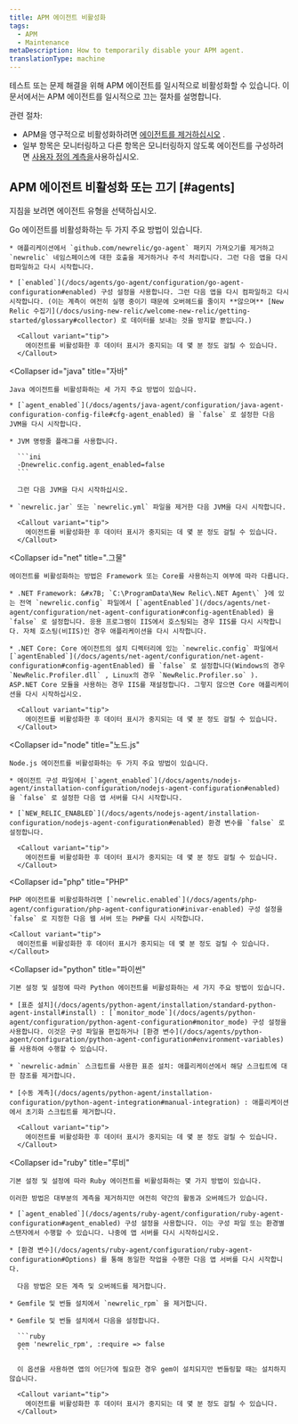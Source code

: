 ```yaml
---
title: APM 에이전트 비활성화
tags:
  - APM
  - Maintenance
metaDescription: How to temporarily disable your APM agent.
translationType: machine
---
```


테스트 또는 문제 해결을 위해 APM 에이전트를 일시적으로 비활성화할 수 있습니다. 이 문서에서는 APM 에이전트를 일시적으로 끄는 절차를 설명합니다.

관련 절차:

* APM을 영구적으로 비활성화하려면 [에이전트를 제거하십시오](/docs/agents/manage-apm-agents/installation/uninstall-agent) .
* 일부 항목은 모니터링하고 다른 항목은 모니터링하지 않도록 에이전트를 구성하려면 [사용자 정의 계측을](/docs/apm/agents/manage-apm-agents/agent-data/custom-instrumentation/)사용하십시오.

## APM 에이전트 비활성화 또는 끄기 [#agents]

지침을 보려면 에이전트 유형을 선택하십시오.

<CollapserGroup>
  <Collapser
    id="go"
    title="가다"
  >
    Go 에이전트를 비활성화하는 두 가지 주요 방법이 있습니다.

    * 애플리케이션에서 `github.com/newrelic/go-agent` 패키지 가져오기를 제거하고 `newrelic` 네임스페이스에 대한 호출을 제거하거나 주석 처리합니다. 그런 다음 앱을 다시 컴파일하고 다시 시작합니다.

    * [`enabled`](/docs/agents/go-agent/configuration/go-agent-configuration#enabled) 구성 설정을 사용합니다. 그런 다음 앱을 다시 컴파일하고 다시 시작합니다. (이는 계측이 여전히 실행 중이기 때문에 오버헤드를 줄이지 **않으며** [New Relic 수집기](/docs/using-new-relic/welcome-new-relic/getting-started/glossary#collector) 로 데이터를 보내는 것을 방지할 뿐입니다.)

      <Callout variant="tip">
        에이전트를 비활성화한 후 데이터 표시가 중지되는 데 몇 분 정도 걸릴 수 있습니다.
      </Callout>
  </Collapser>

  <Collapser
    id="java"
    title="자바"
  >
    Java 에이전트를 비활성화하는 세 가지 주요 방법이 있습니다.

    * [`agent_enabled`](/docs/agents/java-agent/configuration/java-agent-configuration-config-file#cfg-agent_enabled) 을 `false` 로 설정한 다음 JVM을 다시 시작합니다.

    * JVM 명령줄 플래그를 사용합니다.

      ```ini
      -Dnewrelic.config.agent_enabled=false
      ```

      그런 다음 JVM을 다시 시작하십시오.

    * `newrelic.jar` 또는 `newrelic.yml` 파일을 제거한 다음 JVM을 다시 시작합니다.

      <Callout variant="tip">
        에이전트를 비활성화한 후 데이터 표시가 중지되는 데 몇 분 정도 걸릴 수 있습니다.
      </Callout>
  </Collapser>

  <Collapser
    id="net"
    title=".그물"
  >
    에이전트를 비활성화하는 방법은 Framework 또는 Core를 사용하는지 여부에 따라 다릅니다.

    * .NET Framework: &#x7B; `C:\ProgramData\New Relic\.NET Agent\` }에 있는 전역 `newrelic.config` 파일에서 [`agentEnabled`](/docs/agents/net-agent/configuration/net-agent-configuration#config-agentEnabled) 을 `false` 로 설정합니다. 응용 프로그램이 IIS에서 호스팅되는 경우 IIS를 다시 시작합니다. 자체 호스팅(비IIS)인 경우 애플리케이션을 다시 시작합니다.

    * .NET Core: Core 에이전트의 설치 디렉터리에 있는 `newrelic.config` 파일에서 [`agentEnabled`](/docs/agents/net-agent/configuration/net-agent-configuration#config-agentEnabled) 를 `false` 로 설정합니다(Windows의 경우 `NewRelic.Profiler.dll` , Linux의 경우 `NewRelic.Profiler.so` ). ASP.NET Core 모듈을 사용하는 경우 IIS를 재설정합니다. 그렇지 않으면 Core 애플리케이션을 다시 시작하십시오.

      <Callout variant="tip">
        에이전트를 비활성화한 후 데이터 표시가 중지되는 데 몇 분 정도 걸릴 수 있습니다.
      </Callout>
  </Collapser>

  <Collapser
    id="node"
    title="노드.js"
  >
    Node.js 에이전트를 비활성화하는 두 가지 주요 방법이 있습니다.

    * 에이전트 구성 파일에서 [`agent_enabled`](/docs/agents/nodejs-agent/installation-configuration/nodejs-agent-configuration#enabled) 을 `false` 로 설정한 다음 앱 서버를 다시 시작합니다.

    * [`NEW_RELIC_ENABLED`](/docs/agents/nodejs-agent/installation-configuration/nodejs-agent-configuration#enabled) 환경 변수를 `false` 로 설정합니다.

      <Callout variant="tip">
        에이전트를 비활성화한 후 데이터 표시가 중지되는 데 몇 분 정도 걸릴 수 있습니다.
      </Callout>
  </Collapser>

  <Collapser
    id="php"
    title="PHP"
  >
    PHP 에이전트를 비활성화하려면 [`newrelic.enabled`](/docs/agents/php-agent/configuration/php-agent-configuration#inivar-enabled) 구성 설정을 `false` 로 지정한 다음 웹 서버 또는 PHP를 다시 시작합니다.

    <Callout variant="tip">
      에이전트를 비활성화한 후 데이터 표시가 중지되는 데 몇 분 정도 걸릴 수 있습니다.
    </Callout>
  </Collapser>

  <Collapser
    id="python"
    title="파이썬"
  >
    기본 설정 및 설정에 따라 Python 에이전트를 비활성화하는 세 가지 주요 방법이 있습니다.

    * [표준 설치](/docs/agents/python-agent/installation/standard-python-agent-install#install) : [`monitor_mode`](/docs/agents/python-agent/configuration/python-agent-configuration#monitor_mode) 구성 설정을 사용합니다. 이것은 구성 파일을 편집하거나 [환경 변수](/docs/agents/python-agent/configuration/python-agent-configuration#environment-variables) 를 사용하여 수행할 수 있습니다.

    * `newrelic-admin` 스크립트를 사용한 표준 설치: 애플리케이션에서 해당 스크립트에 대한 참조를 제거합니다.

    * [수동 계측](/docs/agents/python-agent/installation-configuration/python-agent-integration#manual-integration) : 애플리케이션에서 초기화 스크립트를 제거합니다.

      <Callout variant="tip">
        에이전트를 비활성화한 후 데이터 표시가 중지되는 데 몇 분 정도 걸릴 수 있습니다.
      </Callout>
  </Collapser>

  <Collapser
    id="ruby"
    title="루비"
  >
    기본 설정 및 설정에 따라 Ruby 에이전트를 비활성화하는 몇 가지 방법이 있습니다.

    이러한 방법은 대부분의 계측을 제거하지만 여전히 약간의 활동과 오버헤드가 있습니다.

    * [`agent_enabled`](/docs/agents/ruby-agent/configuration/ruby-agent-configuration#agent_enabled) 구성 설정을 사용합니다. 이는 구성 파일 또는 환경별 스탠자에서 수행할 수 있습니다. 나중에 앱 서버를 다시 시작하십시오.

    * [환경 변수](/docs/agents/ruby-agent/configuration/ruby-agent-configuration#Options) 를 통해 동일한 작업을 수행한 다음 앱 서버를 다시 시작합니다.

      다음 방법은 모든 계측 및 오버헤드를 제거합니다.

    * Gemfile 및 번들 설치에서 `newrelic_rpm` 을 제거합니다.

    * Gemfile 및 번들 설치에서 다음을 설정합니다.

      ```ruby
      gem 'newrelic_rpm', :require => false
      ```

      이 옵션을 사용하면 앱의 어딘가에 필요한 경우 gem이 설치되지만 번들링할 때는 설치하지 않습니다.

      <Callout variant="tip">
        에이전트를 비활성화한 후 데이터 표시가 중지되는 데 몇 분 정도 걸릴 수 있습니다.
      </Callout>
  </Collapser>
</CollapserGroup>